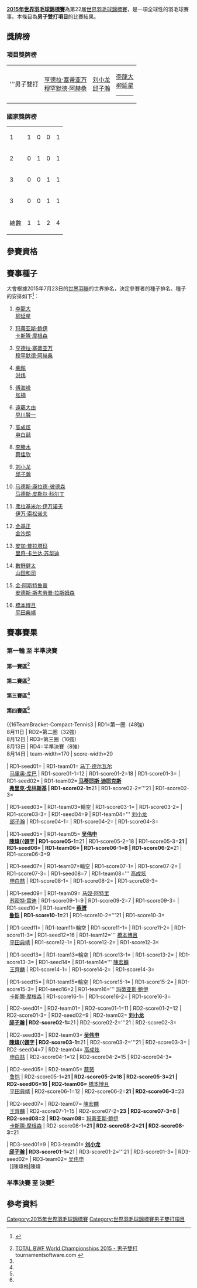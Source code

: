 {{noteTA|G1=Badminton}}
{{2015年世界羽毛球錦標賽}}
'''[[2015年世界羽毛球錦標賽|2015年世界羽毛球錦標賽]]'''為第22届[[世界羽毛球錦標賽|世界羽毛球錦標賽]]，是一項全球性的羽毛球賽事。本條目為'''男子雙打項目'''的比賽結果。

== 獎牌榜 ==
=== 項目獎牌榜 ===
{| {{MedalistTable|type=項目}}
|-
|'''男子雙打
|{{flagicon|INA}} [[亨德拉·塞蒂亚万|亨德拉·塞蒂亚万]]<br/>{{flagicon|INA}} [[穆罕默德·阿赫桑|穆罕默德·阿赫桑]]
|{{flagicon|CHN}} [[刘小龙|刘小龙]]<br/>{{flagicon|CHN}} [[邱子瀚|邱子瀚]]
|{{flagicon|KOR}} [[李龍大|李龍大]]<br/>{{flagicon|KOR}} [[柳延星|柳延星]]
<hr/>{{nowrap|{{flagicon|JPN}} [[遠藤大由|遠藤大由]]<br/>{{flagicon|JPN}} [[早川賢一|早川賢一]]}}
|}

=== 國家獎牌榜 ===
{| {{RankedMedalTable}}
|-
| 1 ||align=left|{{bat|INA}} || 1 || 0 || 0 || 1
|-
| 2 ||align=left|{{bat|CHN}} || 0 || 1 || 0 || 1
|-
| 3 ||align=left|{{bat|JPN}} || 0 || 0 || 1 || 1
|-
| 3 ||align=left|{{bat|KOR}} || 0 || 0 || 1 || 1
|- class="sortbottom"
!colspan=2|總數|| 1 || 1 || 2 || 4
|}

==參賽資格==
{{main|2015年世界羽毛球錦標賽參賽資格#男子雙打}}

==賽事種子==
大會根據2015年7月23日的[[世界羽聯|世界羽聯]]的世界排名，決定參賽者的種子排名。種子的安排如下<ref>{{cite web|title=Seeding Report - Version 1|url=http://www.bwfbadminton.org/file.aspx?id=652184&dl=1|publisher=BWF|accessdate=2015-07-28|archive-date=2015-09-05|archive-url=https://web.archive.org/web/20150905173339/http://www.bwfbadminton.org/file.aspx?id=652184&dl=1|dead-url=no}} {{en}}</ref>：
{{col-begin}}
{{col-2}}
#{{flagicon|KOR}} [[李龍大|李龍大]]<br/>{{flagicon|KOR}} [[柳延星|柳延星]]
#{{flagicon|DEN}} [[玛蒂亚斯·鲍伊|玛蒂亚斯·鲍伊]]<br/>{{flagicon|DEN}} [[卡斯腾·摩根森|卡斯腾·摩根森]]
#{{flagicon|INA}} [[亨德拉·塞蒂亚万|亨德拉·塞蒂亚万]]<br/>{{flagicon|INA}} [[穆罕默德·阿赫桑|穆罕默德·阿赫桑]]
#{{flagicon|CHN}} [[柴飚|柴飚]]<br/>{{flagicon|CHN}} [[洪炜|洪炜]]
#{{flagicon|CHN}} [[傅海峰|傅海峰]]<br/>{{flagicon|CHN}} [[张楠_(羽毛球运动员)|张楠]]
#{{flagicon|JPN}} [[遠藤大由|遠藤大由]]<br/>{{flagicon|JPN}} [[早川賢一|早川賢一]]
#{{flagicon|KOR}} [[高成炫|高成炫]]<br/>{{flagicon|KOR}} [[申白喆|申白喆]]
#{{flagicon|TPE}} [[李勝木|李勝木]]<br/>{{flagicon|TPE}} [[蔡佳欣|蔡佳欣]]
</ol>
{{col-2}}
<ol start="9">
<li>{{flagicon|CHN}} [[刘小龙|刘小龙]]<br/>{{flagicon|CHN}} [[邱子瀚|邱子瀚]]
<li>{{flagicon|DEN}} [[马德斯·康拉德-彼德森|马德斯·康拉德-彼德森]]<br/>{{flagicon|DEN}} [[马德斯·皮勒尔·科尔丁|马德斯·皮勒尔·科尔丁]]
<li>{{flagicon|RUS}} [[弗拉基米尔·伊万诺夫|弗拉基米尔·伊万诺夫]]<br/>{{flagicon|RUS}} [[伊万·索松诺夫|伊万·索松诺夫]]
<li>{{flagicon|KOR}} [[金基正|金基正]]<br/>{{flagicon|KOR}} [[金沙朗|金沙朗]]
<li>{{flagicon|INA}} [[安加·普拉塔玛|安加·普拉塔玛]]<br/>{{flagicon|INA}} [[里奇·卡兰达·苏华迪|里奇·卡兰达·苏华迪]]
<li>{{flagicon|JPN}} [[數野健太|數野健太]]<br/>{{flagicon|JPN}} [[山田和司|山田和司]]
<li>{{flagicon|DEN}} [[金·阿斯特鲁普|金·阿斯特鲁普]]<br/>{{flagicon|DEN}} [[安德斯·斯考劳普·拉斯姆森|安德斯·斯考劳普·拉斯姆森]]
<li>{{flagicon|JPN}} [[橋本博且|橋本博且]]<br/>{{flagicon|JPN}} [[平田典靖|平田典靖]]
</ol>
{{col-end}}

==賽事賽果==
===第一輪 至 半準決賽 ===
====第一賽區<ref name="MS">[http://bwf.tournamentsoftware.com/sport/draw.aspx?id=196570E9-BF0B-47C8-A3B9-1F766AAABC36&draw=4 TOTAL BWF World Championships 2015 - 男子雙打] tournamentsoftware.com {{en}}</ref>====
{{16TeamBracket-Compact-Tennis3
| RD1=第一圈（48強）<br/>8月11日
| RD2=第二圈（32強）<br/>8月12日
| RD3=第三圈（16強）<br/>8月13日
| RD4=半準決賽（8強）<br/>8月14日
| team-width=170
| score-width=20

| RD1-seed01=1
| RD1-team01='''{{flagicon|KOR}} [[李龍大|李龍大]]<br/> {{flagicon|KOR}} [[柳延星|柳延星]]
| RD1-score01-1=
| RD1-score01-2=
| RD1-score01-3=
| RD1-seed02=
| RD1-team02=輪空
| RD1-score02-1=
| RD1-score02-2=
| RD1-score02-3=

| RD1-seed03=
| RD1-team03='''{{flagicon|RSA}} [[安德里斯·马兰|安德里斯·马兰]]<br/> {{flagicon|RSA}} [[威廉·维尔容|威廉·维尔容]]
| RD1-score03-1=
| RD1-score03-2=
| RD1-score03-3=
| RD1-seed04=
| RD1-team04=輪空
| RD1-score04-1=
| RD1-score04-2=
| RD1-score04-3=

| RD1-seed05=12
| RD1-team05='''{{flagicon|KOR}} [[金基正|金基正]]<br/> {{flagicon|KOR}} [[金沙朗|金沙朗]]
| RD1-score05-1=
| RD1-score05-2=
| RD1-score05-3=
| RD1-seed06=
| RD1-team06=輪空
| RD1-score06-1=
| RD1-score06-2=
| RD1-score06-3=

| RD1-seed07=
| RD1-team07='''{{flagicon|SCO}} [[马丁·坎贝尔_(羽毛球运动员)|马丁·坎贝尔]]<br/> {{flagicon|SCO}} [[帕特里克·麦克休|帕特里克·麦克休]]
| RD1-score07-1=
| RD1-score07-2=
| RD1-score07-3=
| RD1-seed08=
| RD1-team08={{flagicon|GUA}} [[乔纳森·索利斯|乔纳森·索利斯]] (退賽)<br/> {{flagicon|GUA}} [[鲁道夫·拉米雷斯|鲁道夫·拉米雷斯]]
| RD1-score08-1=
| RD1-score08-2=
| RD1-score08-3=

| RD1-seed09=5
| RD1-team09='''{{flagicon|CHN}} [[傅海峰|傅海峰]]<br/> {{flagicon|CHN}} [[张楠_(羽毛球运动员)|张楠]]
| RD1-score09-1=
| RD1-score09-2=
| RD1-score09-3=
| RD1-seed10=
| RD1-team10=輪空
| RD1-score10-1=
| RD1-score10-2=
| RD1-score10-3=

| RD1-seed11=
| RD1-team11={{flagicon|NED}} [[雅高·阿伦斯|雅高·阿伦斯]]<br/> {{flagicon|NED}} [[耶勒·马斯|耶勒·马斯]]
| RD1-score11-1=18
| RD1-score11-2=18
| RD1-score11-3=
| RD1-seed12=
| RD1-team12='''{{flagicon|GER}} [[麦克·福克斯|麦克·福克斯]]<br/> {{flagicon|GER}} [[约翰尼斯·斯科特勒|约翰尼斯·斯科特勒]]
| RD1-score12-1='''21
| RD1-score12-2='''21
| RD1-score12-3=

| RD1-seed13=15
| RD1-team13='''{{nowrap|{{flagicon|DEN}} [[金·阿斯特鲁普|金·阿斯特鲁普]]<br/> {{flagicon|DEN}} [[安德斯·斯考劳普·拉斯姆森|安德斯·斯考劳普·拉斯姆森]]}}
| RD1-score13-1=
| RD1-score13-2=
| RD1-score13-3=
| RD1-seed14=
| RD1-team14=輪空
| RD1-score14-1=
| RD1-score14-2=
| RD1-score14-3=

| RD1-seed15=
| RD1-team15='''{{flagicon|INA}} [[安德烈·阿迪斯提亚|安德烈·阿迪斯提亚]]<br/> {{flagicon|INA}} [[亨德拉·阿普利达·古纳万|亨德拉·阿普利达·古纳万]]
| RD1-score15-1='''21
| RD1-score15-2='''21
| RD1-score15-3=
| RD1-seed16=
| RD1-team16={{flagicon|USA}} [[马修·福格提|马修·福格提]]<br/> {{flagicon|USA}} [[比约恩·赛根|比约恩·赛根]]
| RD1-score16-1=18
| RD1-score16-2=8
| RD1-score16-3=

| RD2-seed01=1
| RD2-team01='''{{flagicon|KOR}} [[李龍大|李龍大]]<br/> {{flagicon|KOR}} [[柳延星|柳延星]]
| RD2-score01-1='''21
| RD2-score01-2='''21
| RD2-score01-3=
| RD2-seed02=
| RD2-team02={{flagicon|RSA}} [[安德里斯·马兰|安德里斯·马兰]]<br/> {{flagicon|RSA}} [[威廉·维尔容|威廉·维尔容]]
| RD2-score02-1=14
| RD2-score02-2=10
| RD2-score02-3=

| RD2-seed03=12
| RD2-team03='''{{flagicon|KOR}} [[金基正|金基正]]<br/> {{flagicon|KOR}} [[金沙朗|金沙朗]]
| RD2-score03-1='''21
| RD2-score03-2='''21
| RD2-score03-3=
| RD2-seed04=
| RD2-team04={{flagicon|SCO}} [[马丁·坎贝尔_(羽毛球运动员)|马丁·坎贝尔]]<br/> {{flagicon|SCO}} [[帕特里克·麦克休|帕特里克·麦克休]]
| RD2-score04-1=12
| RD2-score04-2=9
| RD2-score04-3=

| RD2-seed05=5
| RD2-team05='''{{flagicon|CHN}} [[傅海峰|傅海峰]]<br/> {{flagicon|CHN}} [[张楠_(羽毛球运动员)|张楠]]
| RD2-score05-1='''21
| RD2-score05-2='''21
| RD2-score05-3=
| RD2-seed06=
| RD2-team06={{nowrap|{{flagicon|GER}} [[麦克·福克斯|麦克·福克斯]]<br/> {{flagicon|GER}} [[约翰尼斯·斯科特勒|约翰尼斯·斯科特勒]]}}
| RD2-score06-1=13
| RD2-score06-2=8
| RD2-score06-3=

| RD2-seed07=15
| RD2-team07='''{{nowrap|{{flagicon|DEN}} [[金·阿斯特鲁普|金·阿斯特鲁普]]<br/> {{flagicon|DEN}} [[安德斯·斯考劳普·拉斯姆森|A·S·拉斯姆森]]}}
| RD2-score07-1='''21
| RD2-score07-2='''21
| RD2-score07-3=
| RD2-seed08=
| RD2-team08={{flagicon|INA}} [[安德烈·阿迪斯提亚|A·阿迪斯提亚]]<br/> {{flagicon|INA}} [[亨德拉·阿普利达·古纳万|H·A·古纳万]]
| RD2-score08-1=17
| RD2-score08-2=17
| RD2-score08-3=

| RD3-seed01=1
| RD3-team01='''{{flagicon|KOR}} [[李龍大|李龍大]]<br/> {{flagicon|KOR}} [[柳延星|柳延星]]
| RD3-score01-1='''21
| RD3-score01-2='''21
| RD3-score01-3=
| RD3-seed02=12
| RD3-team02={{flagicon|KOR}} [[金基正|金基正]]<br/> {{flagicon|KOR}} [[金沙朗|金沙朗]]
| RD3-score02-1=13
| RD3-score02-2=15
| RD3-score02-3=

| RD3-seed03=5
| RD3-team03='''{{flagicon|CHN}} [[傅海峰|傅海峰]]<br/> {{flagicon|CHN}} [[张楠_(羽毛球运动员)|张楠]]
| RD3-score03-1='''21
| RD3-score03-2='''21
| RD3-score03-3=
| RD3-seed04=15
| RD3-team04={{nowrap|{{flagicon|DEN}} [[金·阿斯特鲁普|金·阿斯特鲁普]]<br/> {{flagicon|DEN}} [[安德斯·斯考劳普·拉斯姆森|A·S·拉斯姆森]]}}
| RD3-score04-1=16
| RD3-score04-2=17
| RD3-score04-3=

| RD4-seed01=1
| RD4-team01='''{{nowrap|{{flagicon|KOR}} [[李龍大|李龍大]]<br/> {{flagicon|KOR}} [[柳延星|柳延星]]}}
| RD4-score01-1='''21
| RD4-score01-2='''21
| RD4-score01-3=
| RD4-seed02=5
| RD4-team02={{flagicon|CHN}} [[傅海峰|傅海峰]]<br/> {{flagicon|CHN}} [[张楠_(羽毛球运动员)|张楠]]
| RD4-score02-1=15
| RD4-score02-2=18
| RD4-score02-3=
}}

====第二賽區<ref name="MS"/>====
{{16TeamBracket-Compact-Tennis3
| RD1=第一圈（48強）<br/>8月11日
| RD2=第二圈（32強）<br/>8月12日
| RD3=第三圈（16強）<br/>8月13日
| RD4=半準決賽（8強）<br/>8月14日
| team-width=170
| score-width=20

| RD1-seed01=3
| RD1-team01='''{{flagicon|INA}} [[亨德拉·塞蒂亚万|亨德拉·塞蒂亚万]]<br/> {{flagicon|INA}} [[穆罕默德·阿赫桑|穆罕默德·阿赫桑]]
| RD1-score01-1=
| RD1-score01-2=
| RD1-score01-3=
| RD1-seed02=
| RD1-team02=輪空
| RD1-score02-1=
| RD1-score02-2=
| RD1-score02-3=

| RD1-seed03=
| RD1-team03='''{{flagicon|FRA}} [[巴蒂斯特·卡雷姆|巴蒂斯特·卡雷姆]]<br/> {{flagicon|FRA}} [[罗南·拉巴尔|罗南·拉巴尔]]
| RD1-score03-1='''21
| RD1-score03-2=17
| RD1-score03-3='''21
| RD1-seed04=
| RD1-team04={{nowrap|{{flagicon|PHI}} [[彼得·加布里埃尔·马格内耶|彼得·加布里埃尔·马格内耶]]<br/> {{flagicon|PHI}} [[保罗·杰斐逊·维瓦斯|保罗·杰斐逊·维瓦斯]]}}
| RD1-score04-1=10
| RD1-score04-2='''21
| RD1-score04-3=10

| RD1-seed05=14
| RD1-team05='''{{flagicon|JPN}} [[數野健太|數野健太]]<br/> {{flagicon|JPN}} [[山田和司|山田和司]]
| RD1-score05-1=
| RD1-score05-2=
| RD1-score05-3=
| RD1-seed06=
| RD1-team06=輪空
| RD1-score06-1=
| RD1-score06-2=
| RD1-score06-3=

| RD1-seed07=
| RD1-team07='''{{flagicon|CAN}} [[廖顯邦|廖顯邦]]<br/> {{flagicon|CAN}} [[吳楷義|吳楷義]]
| RD1-score07-1='''21
| RD1-score07-2='''25
| RD1-score07-3=
| RD1-seed08=
| RD1-team08={{flagicon|AUS}} [[曹善凱|曹善凱]]<br/> {{flagicon|AUS}} [[沙旺·塞拉辛哈|沙旺·塞拉辛哈]]
| RD1-score08-1=6
| RD1-score08-2=23
| RD1-score08-3=

| RD1-seed09=8
| RD1-team09='''{{flagicon|TPE}} [[李勝木|李勝木]]<br/> {{flagicon|TPE}} [[蔡佳欣|蔡佳欣]]
| RD1-score09-1=
| RD1-score09-2=
| RD1-score09-3=
| RD1-seed10=
| RD1-team10=輪空
| RD1-score10-1=
| RD1-score10-2=
| RD1-score10-3=

| RD1-seed11=
| RD1-team11={{flagicon|ITA}} [[乔瓦尼·格列柯|乔瓦尼·格列柯]]<br/> {{flagicon|ITA}} [[罗萨里奥·马达洛尼|罗萨里奥·马达洛尼]]
| RD1-score11-1=12
| RD1-score11-2=14
| RD1-score11-3=
| RD1-seed12=
| RD1-team12='''{{flagicon|ENG}} [[马库斯·埃利斯|马库斯·埃利斯]]<br/> {{flagicon|ENG}} [[克里斯·兰格瑞奇|克里斯·兰格瑞奇]]
| RD1-score12-1='''21
| RD1-score12-2='''21
| RD1-score12-3=

| RD1-seed13=10
| RD1-team13='''{{flagicon|DEN}} [[马德斯·康拉德-彼德森|马德斯·康拉德-彼德森]]<br/> {{flagicon|DEN}} [[马德斯·皮勒尔·科尔丁|马德斯·皮勒尔·科尔丁]]
| RD1-score13-1=
| RD1-score13-2=
| RD1-score13-3=
| RD1-seed14=
| RD1-team14=輪空
| RD1-score14-1=
| RD1-score14-2=
| RD1-score14-3=

| RD1-seed15=
| RD1-team15={{flagicon|RUS}} [[尼基塔·哈基莫夫|尼基塔·哈基莫夫]]<br/> {{flagicon|RUS}} [[瓦西里·库兹涅佐夫|瓦西里·库兹涅佐夫]]
| RD1-score15-1='''21
| RD1-score15-2=11
| RD1-score15-3=11
| RD1-seed16=
| RD1-team16='''{{flagicon|IND}} [[普拉纳·杰里·乔普拉|普拉纳·杰里·乔普拉]]<br/> {{flagicon|IND}} [[艾谢·迪瓦卡|艾谢·迪瓦卡]]
| RD1-score16-1=17
| RD1-score16-2='''21
| RD1-score16-3='''21

| RD2-seed01=3
| RD2-team01='''{{flagicon|INA}} [[亨德拉·塞蒂亚万|亨德拉·塞蒂亚万]]<br/> {{flagicon|INA}} [[穆罕默德·阿赫桑|穆罕默德·阿赫桑]]
| RD2-score01-1=19
| RD2-score01-2='''21
| RD2-score01-3='''21
| RD2-seed02=
| RD2-team02={{flagicon|FRA}} [[巴蒂斯特·卡雷姆|巴蒂斯特·卡雷姆]]<br/> {{flagicon|FRA}} [[罗南·拉巴尔|罗南·拉巴尔]]
| RD2-score02-1='''21
| RD2-score02-2=17
| RD2-score02-3=18

| RD2-seed03=14
| RD2-team03='''{{flagicon|JPN}} [[數野健太|數野健太]]<br/> {{flagicon|JPN}} [[山田和司|山田和司]]
| RD2-score03-1='''21
| RD2-score03-2='''21
| RD2-score03-3=
| RD2-seed04=
| RD2-team04={{flagicon|CAN}} [[廖顯邦|廖顯邦]]<br/> {{flagicon|CAN}} [[吳楷義|吳楷義]]
| RD2-score04-1=18
| RD2-score04-2=13
| RD2-score04-3=

| RD2-seed05=8
| RD2-team05={{flagicon|TPE}} [[李勝木|李勝木]]<br/> {{flagicon|TPE}} [[蔡佳欣|蔡佳欣]]
| RD2-score05-1=19
| RD2-score05-2=11
| RD2-score05-3=
| RD2-seed06=
| RD2-team06='''{{flagicon|ENG}} [[马库斯·埃利斯|马库斯·埃利斯]]<br/> {{flagicon|ENG}} [[克里斯·兰格瑞奇|克里斯·兰格瑞奇]]
| RD2-score06-1='''21
| RD2-score06-2='''21
| RD2-score06-3=

| RD2-seed07=10
| RD2-team07='''{{nowrap|{{flagicon|DEN}} [[马德斯·康拉德-彼德森|M·康拉德-彼德森]]<br/> {{flagicon|DEN}} [[马德斯·皮勒尔·科尔丁|M·P·科尔丁]]}}
| RD2-score07-1='''21
| RD2-score07-2='''21
| RD2-score07-3=
| RD2-seed08=
| RD2-team08={{flagicon|IND}} [[普拉纳·杰里·乔普拉|P·J·乔普拉]]<br/> {{flagicon|IND}} [[艾谢·迪瓦卡|艾谢·迪瓦卡]]
| RD2-score08-1=16
| RD2-score08-2=12
| RD2-score08-3=

| RD3-seed01=3
| RD3-team01='''{{nowrap|{{flagicon|INA}} [[亨德拉·塞蒂亚万|亨德拉·塞蒂亚万]]<br/> {{flagicon|INA}} [[穆罕默德·阿赫桑|穆罕默德·阿赫桑]]}}
| RD3-score01-1='''21
| RD3-score01-2=19
| RD3-score01-3='''21
| RD3-seed02=14
| RD3-team02={{flagicon|JPN}} [[數野健太|數野健太]]<br/> {{flagicon|JPN}} [[山田和司|山田和司]]
| RD3-score02-1=16
| RD3-score02-2='''21
| RD3-score02-3=15

| RD3-seed03=
| RD3-team03='''{{flagicon|ENG}} [[马库斯·埃利斯|马库斯·埃利斯]]<br/> {{flagicon|ENG}} [[克里斯·兰格瑞奇|克里斯·兰格瑞奇]]
| RD3-score03-1=17
| RD3-score03-2='''21
| RD3-score03-3='''21
| RD3-seed04=10
| RD3-team04={{nowrap|{{flagicon|DEN}} [[马德斯·康拉德-彼德森|M·康拉德-彼德森]]<br/> {{flagicon|DEN}} [[马德斯·皮勒尔·科尔丁|M·P·科尔丁]]}}
| RD3-score04-1='''21
| RD3-score04-2=18
| RD3-score04-3=19

| RD4-seed01=3
| RD4-team01='''{{nowrap|{{flagicon|INA}} [[亨德拉·塞蒂亚万|亨德拉·塞蒂亚万]]<br/> {{flagicon|INA}} [[穆罕默德·阿赫桑|穆罕默德·阿赫桑]]}}
| RD4-score01-1='''21
| RD4-score01-2='''22
| RD4-score01-3=
| RD4-seed02=
| RD4-team02={{flagicon|ENG}} [[马库斯·埃利斯|马库斯·埃利斯]]<br/> {{flagicon|ENG}} [[克里斯·兰格瑞奇|克里斯·兰格瑞奇]]
| RD4-score02-1=16
| RD4-score02-2=20
| RD4-score02-3=
}}

====第三賽區<ref name="MS"/>====
{{16TeamBracket-Compact-Tennis3
| RD1=第一圈（48強）<br/>8月11日
| RD2=第二圈（32強）<br/>8月12日
| RD3=第三圈（16強）<br/>8月13日
| RD4=半準決賽（8強）<br/>8月14日
| team-width=170
| score-width=20

| RD1-seed01=
| RD1-team01={{flagicon|GER}} [[拉斐尔·贝克|拉斐尔·贝克]] (退賽)<br/> {{flagicon|GER}} [[安德烈亚斯·海因茨|安德烈亚斯·海因茨]]
| RD1-score01-1=
| RD1-score01-2=
| RD1-score01-3=
| RD1-seed02=
| RD1-team02='''{{flagicon|INA}} [[瓦赫尤·那亚卡·阿亚·邦卡亚尼拉|W·N·A·邦卡亚尼拉]]<br/> {{flagicon|INA}} [[阿迪·尤苏夫|阿迪·尤苏夫]]
| RD1-score02-1=
| RD1-score02-2=
| RD1-score02-3=

| RD1-seed03=
| RD1-team03=輪空
| RD1-score03-1=
| RD1-score03-2=
| RD1-score03-3=
| RD1-seed04=11
| RD1-team04='''{{nowrap|{{flagicon|RUS}} [[弗拉基米尔·伊万诺夫|弗拉基米尔·伊万诺夫]]<br/> {{flagicon|RUS}} [[伊万·索松诺夫|伊万·索松诺夫]]}}
| RD1-score04-1=
| RD1-score04-2=
| RD1-score04-3=

| RD1-seed05=
| RD1-team05='''{{flagicon|POL}} [[亚当·克瓦林纳|亚当·克瓦林纳]]<br/> {{flagicon|POL}} [[普热梅斯瓦夫·瓦查|普热梅斯瓦夫·瓦查]]
| RD1-score05-1='''21
| RD1-score05-2='''21
| RD1-score05-3=
| RD1-seed06=
| RD1-team06={{flagicon|ENG}} [[安德鲁·埃利斯|安德鲁·埃利斯]]<br/> {{flagicon|ENG}} [[彼得·米尔斯|彼得·米尔斯]]
| RD1-score06-1=19
| RD1-score06-2=14
| RD1-score06-3=

| RD1-seed07=
| RD1-team07=輪空
| RD1-score07-1=
| RD1-score07-2=
| RD1-score07-3=
| RD1-seed08=6
| RD1-team08='''{{flagicon|JPN}} [[遠藤大由|遠藤大由]]<br/> {{flagicon|JPN}} [[早川賢一|早川賢一]]
| RD1-score08-1=
| RD1-score08-2=
| RD1-score08-3=

| RD1-seed09=
| RD1-team09='''{{flagicon|THA}} [[德差蓬·保乌拉努科|德差蓬·保乌拉努科]]<br/> {{flagicon|THA}} [[革德伦·吉丁努蓬|革德伦·吉丁努蓬]]
| RD1-score09-1='''21
| RD1-score09-2='''21
| RD1-score09-3=
| RD1-seed10=
| RD1-team10={{flagicon|CAN}} [[李家瑋|李家瑋]]<br/> {{flagicon|CAN}} [[尼尔·亚库那|尼尔·亚库那]]
| RD1-score10-1=15
| RD1-score10-2=14
| RD1-score10-3=

| RD1-seed11=
| RD1-team11=輪空
| RD1-score11-1=
| RD1-score11-2=
| RD1-score11-3=
| RD1-seed12=13
| RD1-team12='''{{flagicon|INA}} [[安加·普拉塔玛|安加·普拉塔玛]]<br/> {{flagicon|INA}} [[里奇·卡兰达·苏华迪|里奇·卡兰达·苏华迪]]
| RD1-score12-1=
| RD1-score12-2=
| RD1-score12-3=

| RD1-seed13=
| RD1-team13={{flagicon|PHI}} [[菲利普·乔巴·埃斯克塔|菲利普·乔巴·埃斯克塔]]<br/> {{flagicon|PHI}} [[罗内尔·埃斯塔尼斯劳|罗内尔·埃斯塔尼斯劳]]
| RD1-score13-1=19
| RD1-score13-2=14
| RD1-score13-3=
| RD1-seed14=
| RD1-team14='''{{flagicon|JPN}} [[嘉村健士|嘉村健士]]<br/> {{flagicon|JPN}} [[園田啟悟|園田啟悟]]
| RD1-score14-1='''21
| RD1-score14-2='''21
| RD1-score14-3=

| RD1-seed15=
| RD1-team15=輪空
| RD1-score15-1=
| RD1-score15-2=
| RD1-score15-3=
| RD1-seed16=4
| RD1-team16='''{{flagicon|CHN}} [[柴飚|柴飚]]<br/> {{flagicon|CHN}} [[洪炜|洪炜]]
| RD1-score16-1=
| RD1-score16-2=
| RD1-score16-3=

| RD2-seed01=
| RD2-team01='''{{flagicon|INA}} [[瓦赫尤·那亚卡·阿亚·邦卡亚尼拉|W·N·A·邦卡亚尼拉]]<br/> {{flagicon|INA}} [[阿迪·尤苏夫|阿迪·尤苏夫]]
| RD2-score01-1=20
| RD2-score01-2='''21
| RD2-score01-3='''21
| RD2-seed02=11
| RD2-team02={{nowrap|{{flagicon|RUS}} [[弗拉基米尔·伊万诺夫|弗拉基米尔·伊万诺夫]]<br/> {{flagicon|RUS}} [[伊万·索松诺夫|伊万·索松诺夫]]}}
| RD2-score02-1='''22
| RD2-score02-2=19
| RD2-score02-3=16

| RD2-seed03=
| RD2-team03={{flagicon|POL}} [[亚当·克瓦林纳|亚当·克瓦林纳]]<br/> {{flagicon|POL}} [[普热梅斯瓦夫·瓦查|普热梅斯瓦夫·瓦查]]
| RD2-score03-1=18
| RD2-score03-2='''21
| RD2-score03-3=10
| RD2-seed04=6
| RD2-team04='''{{flagicon|JPN}} [[遠藤大由|遠藤大由]]<br/> {{flagicon|JPN}} [[早川賢一|早川賢一]]
| RD2-score04-1='''21
| RD2-score04-2=17
| RD2-score04-3='''21

| RD2-seed05=
| RD2-team05={{flagicon|THA}} [[德差蓬·保乌拉努科|德差蓬·保乌拉努科]]<br/> {{flagicon|THA}} [[革德伦·吉丁努蓬|革德伦·吉丁努蓬]]
| RD2-score05-1=17
| RD2-score05-2=13
| RD2-score05-3=
| RD2-seed06=13
| RD2-team06='''{{nowrap|{{flagicon|INA}} [[安加·普拉塔玛|安加·普拉塔玛]]<br/> {{flagicon|INA}} [[里奇·卡兰达·苏华迪|R·K·苏华迪]]}}
| RD2-score06-1='''21
| RD2-score06-2='''21
| RD2-score06-3=

| RD2-seed07=
| RD2-team07='''{{flagicon|JPN}} [[嘉村健士|嘉村健士]]<br/> {{flagicon|JPN}} [[園田啟悟|園田啟悟]]
| RD2-score07-1=18
| RD2-score07-2='''21
| RD2-score07-3='''21
| RD2-seed08=4
| RD2-team08={{flagicon|CHN}} [[柴飚|柴飚]]<br/> {{flagicon|CHN}} [[洪炜|洪炜]]
| RD2-score08-1='''21
| RD2-score08-2=17
| RD2-score08-3=13

| RD3-seed01=
| RD3-team01={{nowrap|{{flagicon|INA}} [[瓦赫尤·那亚卡·阿亚·邦卡亚尼拉|W·N·A·邦卡亚尼拉]]<br/> {{flagicon|INA}} [[阿迪·尤苏夫|阿迪·尤苏夫]]}}
| RD3-score01-1=15
| RD3-score01-2=14
| RD3-score01-3=
| RD3-seed02=6
| RD3-team02='''{{flagicon|JPN}} [[遠藤大由|遠藤大由]]<br/> {{flagicon|JPN}} [[早川賢一|早川賢一]]
| RD3-score02-1='''21
| RD3-score02-2='''21
| RD3-score02-3=

| RD3-seed03=13
| RD3-team03='''{{flagicon|INA}} [[安加·普拉塔玛|安加·普拉塔玛]]<br/> {{flagicon|INA}} [[里奇·卡兰达·苏华迪|R·K·苏华迪]]
| RD3-score03-1='''21
| RD3-score03-2='''21
| RD3-score03-3=
| RD3-seed04=
| RD3-team04={{flagicon|JPN}} [[嘉村健士|嘉村健士]]<br/> {{flagicon|JPN}} [[園田啟悟|園田啟悟]]
| RD3-score04-1=19
| RD3-score04-2=17
| RD3-score04-3=

| RD4-seed01=6
| RD4-team01='''{{flagicon|JPN}} [[遠藤大由|遠藤大由]]<br/> {{flagicon|JPN}} [[早川賢一|早川賢一]]
| RD4-score01-1='''21
| RD4-score01-2=14
| RD4-score01-3='''21
| RD4-seed02=13
| RD4-team02={{nowrap|{{flagicon|INA}} [[安加·普拉塔玛|安加·普拉塔玛]]<br/> {{flagicon|INA}} [[里奇·卡兰达·苏华迪|R·K·苏华迪]]}}
| RD4-score02-1=17
| RD4-score02-2='''21
| RD4-score02-3=18
}}

====第四賽區<ref name="MS"/>====
{{16TeamBracket-Compact-Tennis3
| RD1=第一圈（48強）<br/>8月11日
| RD2=第二圈（32強）<br/>8月12日
| RD3=第三圈（16強）<br/>8月13日
| RD4=半準決賽（8強）<br/>8月14日
| team-width=170
| score-width=20

| RD1-seed01=
| RD1-team01={{flagicon|PER}} [[马丁·德尔瓦尔|马丁·德尔瓦尔]]<br/> {{flagicon|PER}} [[马里奥·库巴|马里奥·库巴]]
| RD1-score01-1=12
| RD1-score01-2=18
| RD1-score01-3=
| RD1-seed02=
| RD1-team02='''{{flagicon|BEL}} [[马蒂耶斯·迪耶克斯|马蒂耶斯·迪耶克斯]]<br/> {{flagicon|BEL}} [[弗里克·戈林斯基|弗里克·戈林斯基]]
| RD1-score02-1='''21
| RD1-score02-2='''21
| RD1-score02-3=

| RD1-seed03=
| RD1-team03=輪空
| RD1-score03-1=
| RD1-score03-2=
| RD1-score03-3=
| RD1-seed04=9
| RD1-team04='''{{flagicon|CHN}} [[刘小龙|刘小龙]]<br/> {{flagicon|CHN}} [[邱子瀚|邱子瀚]]
| RD1-score04-1=
| RD1-score04-2=
| RD1-score04-3=

| RD1-seed05=
| RD1-team05='''{{flagicon|MAS}} [[吴伟申|吴伟申]]<br/> {{flagicon|MAS}} [[陳煒𣚦|陳煒{{僻字]]
| RD1-score05-1='''21
| RD1-score05-2=18
| RD1-score05-3='''21
| RD1-seed06=
| RD1-team06={{nowrap|{{flagicon|USA}} [[萨塔瓦特·庞拉尔莱特|萨塔瓦特·庞拉尔莱特]]<br/> {{flagicon|USA}} [[周菲利浦|周菲利浦]]}}
| RD1-score06-1=8
| RD1-score06-2='''21
| RD1-score06-3=9

| RD1-seed07=
| RD1-team07=輪空
| RD1-score07-1=
| RD1-score07-2=
| RD1-score07-3=
| RD1-seed08=7
| RD1-team08='''{{flagicon|KOR}} [[高成炫|高成炫]]<br/> {{flagicon|KOR}} [[申白喆|申白喆]]
| RD1-score08-1=
| RD1-score08-2=
| RD1-score08-3=

| RD1-seed09=
| RD1-team09={{flagicon|IND}} [[马奴·阿特里|马奴·阿特里]]<br/> {{flagicon|IND}} [[苏密特·雷迪|苏密特·雷迪]]
| RD1-score09-1=9
| RD1-score09-2=7
| RD1-score09-3=
| RD1-seed10=
| RD1-team10='''{{flagicon|CHN}} [[蔡赟|蔡赟]]<br/> {{flagicon|CHN}} [[鲁恺|鲁恺]]
| RD1-score10-1='''21
| RD1-score10-2='''21
| RD1-score10-3=

| RD1-seed11=
| RD1-team11=輪空
| RD1-score11-1=
| RD1-score11-2=
| RD1-score11-3=
| RD1-seed12=16
| RD1-team12='''{{flagicon|JPN}} [[橋本博且|橋本博且]]<br/> {{flagicon|JPN}} [[平田典靖|平田典靖]]
| RD1-score12-1=
| RD1-score12-2=
| RD1-score12-3=

| RD1-seed13=
| RD1-team13=輪空
| RD1-score13-1=
| RD1-score13-2=
| RD1-score13-3=
| RD1-seed14=
| RD1-team14='''{{flagicon|TPE}} [[陳宏麟|陳宏麟]]<br/> {{flagicon|TPE}} [[王齊麟|王齊麟]]
| RD1-score14-1=
| RD1-score14-2=
| RD1-score14-3=

| RD1-seed15=
| RD1-team15=輪空
| RD1-score15-1=
| RD1-score15-2=
| RD1-score15-3=
| RD1-seed16=2
| RD1-team16='''{{flagicon|DEN}} [[玛蒂亚斯·鲍伊|玛蒂亚斯·鲍伊]]<br/> {{flagicon|DEN}} [[卡斯腾·摩根森|卡斯腾·摩根森]]
| RD1-score16-1=
| RD1-score16-2=
| RD1-score16-3=

| RD2-seed01=
| RD2-team01={{nowrap|{{flagicon|BEL}} [[马蒂耶斯·迪耶克斯|马蒂耶斯·迪耶克斯]]<br/> {{flagicon|BEL}} [[弗里克·戈林斯基|弗里克·戈林斯基]]}}
| RD2-score01-1=11
| RD2-score01-2=12
| RD2-score01-3=
| RD2-seed02=9
| RD2-team02='''{{flagicon|CHN}} [[刘小龙|刘小龙]]<br/> {{flagicon|CHN}} [[邱子瀚|邱子瀚]]
| RD2-score02-1='''21
| RD2-score02-2='''21
| RD2-score02-3=

| RD2-seed03=
| RD2-team03='''{{flagicon|MAS}} [[吴伟申|吴伟申]]<br/> {{flagicon|MAS}} [[陳煒𣚦|陳煒{{僻字]]
| RD2-score03-1='''21
| RD2-score03-2='''21
| RD2-score03-3=
| RD2-seed04=7
| RD2-team04={{flagicon|KOR}} [[高成炫|高成炫]]<br/> {{flagicon|KOR}} [[申白喆|申白喆]]
| RD2-score04-1=12
| RD2-score04-2=15
| RD2-score04-3=

| RD2-seed05=
| RD2-team05={{flagicon|CHN}} [[蔡赟|蔡赟]]<br/> {{flagicon|CHN}} [[鲁恺|鲁恺]]
| RD2-score05-1='''21
| RD2-score05-2=18
| RD2-score05-3=21
| RD2-seed06=16
| RD2-team06='''{{flagicon|JPN}} [[橋本博且|橋本博且]]<br/> {{flagicon|JPN}} [[平田典靖|平田典靖]]
| RD2-score06-1=12
| RD2-score06-2='''21
| RD2-score06-3='''23

| RD2-seed07=
| RD2-team07={{flagicon|TPE}} [[陳宏麟|陳宏麟]]<br/> {{flagicon|TPE}} [[王齊麟|王齊麟]]
| RD2-score07-1=15
| RD2-score07-2='''23
| RD2-score07-3=8
| RD2-seed08=2
| RD2-team08='''{{flagicon|DEN}} [[玛蒂亚斯·鲍伊|玛蒂亚斯·鲍伊]]<br/> {{flagicon|DEN}} [[卡斯腾·摩根森|卡斯腾·摩根森]]
| RD2-score08-1='''21
| RD2-score08-2=21
| RD2-score08-3='''21

| RD3-seed01=9
| RD3-team01='''{{flagicon|CHN}} [[刘小龙|刘小龙]]<br/> {{flagicon|CHN}} [[邱子瀚|邱子瀚]]
| RD3-score01-1='''21
| RD3-score01-2='''21
| RD3-score01-3=
| RD3-seed02=
| RD3-team02={{flagicon|MAS}} [[吴伟申|吴伟申]]<br/> {{flagicon|MAS}} [[陳煒𣚦|陳煒{{僻字]]
| RD3-score02-1=18
| RD3-score02-2=18
| RD3-score02-3=

| RD3-seed03=16
| RD3-team03={{flagicon|JPN}} [[橋本博且|橋本博且]]<br/> {{flagicon|JPN}} [[平田典靖|平田典靖]]
| RD3-score03-1=14
| RD3-score03-2=11
| RD3-score03-3=
| RD3-seed04=2
| RD3-team04='''{{nowrap|{{flagicon|DEN}} [[玛蒂亚斯·鲍伊|玛蒂亚斯·鲍伊]]<br/> {{flagicon|DEN}} [[卡斯腾·摩根森|卡斯腾·摩根森]]}}
| RD3-score04-1='''21
| RD3-score04-2='''21
| RD3-score04-3=

| RD4-seed01=9
| RD4-team01='''{{flagicon|CHN}} [[刘小龙|刘小龙]]<br/> {{flagicon|CHN}} [[邱子瀚|邱子瀚]]
| RD4-score01-1='''21
| RD4-score01-2='''21
| RD4-score01-3=
| RD4-seed02=2
| RD4-team02={{nowrap|{{flagicon|DEN}} [[玛蒂亚斯·鲍伊|玛蒂亚斯·鲍伊]]<br/> {{flagicon|DEN}} [[卡斯腾·摩根森|卡斯腾·摩根森]]}}
| RD4-score02-1=15
| RD4-score02-2=19
| RD4-score02-3=
}}

===半準決賽 至 決賽<ref name="MS"/>===
{{8TeamBracket-Tennis3
| RD1=半準決賽<br/>8月14日
| RD2=準決賽<br/>8月15日
| RD3=決賽<br/>8月16日
| team-width=200
| score-width=20

| RD1-seed1=1
| RD1-team1='''{{flagicon|KOR}} [[李龍大|李龍大]]<br/> {{flagicon|KOR}} [[柳延星|柳延星]]
| RD1-score1-1='''21
| RD1-score1-2='''21
| RD1-score1-3=
| RD1-seed2=5
| RD1-team2={{flagicon|CHN}} [[傅海峰|傅海峰]]<br/> {{flagicon|CHN}} [[张楠_(羽毛球运动员)|张楠]]
| RD1-score2-1=15
| RD1-score2-2=18
| RD1-score2-3=

| RD1-seed3=3
| RD1-team3='''{{flagicon|INA}} [[亨德拉·塞蒂亚万|亨德拉·塞蒂亚万]]<br/> {{flagicon|INA}} [[穆罕默德·阿赫桑|穆罕默德·阿赫桑]]
| RD1-score3-1='''21
| RD1-score3-2='''22
| RD1-score3-3=
| RD1-seed4= 
| RD1-team4={{flagicon|ENG}} [[马库斯·埃利斯|马库斯·埃利斯]]<br/> {{flagicon|ENG}} [[克里斯·兰格瑞奇|克里斯·兰格瑞奇]]
| RD1-score4-1=16
| RD1-score4-2=20
| RD1-score4-3=

| RD1-seed5=6
| RD1-team5='''{{flagicon|JPN}} [[遠藤大由|遠藤大由]]<br/> {{flagicon|JPN}} [[早川賢一|早川賢一]]
| RD1-score5-1='''21
| RD1-score5-2=14
| RD1-score5-3='''21
| RD1-seed6=13
| RD1-team6={{nowrap|{{flagicon|INA}} [[安加·普拉塔玛|安加·普拉塔玛]]<br/> {{flagicon|INA}} [[里奇·卡兰达·苏华迪|里奇·卡兰达·苏华迪]]}}
| RD1-score6-1=17
| RD1-score6-2='''21
| RD1-score6-3=18

| RD1-seed7=9
| RD1-team7='''{{flagicon|CHN}} [[刘小龙|刘小龙]]<br/> {{flagicon|CHN}} [[邱子瀚|邱子瀚]]
| RD1-score7-1='''21
| RD1-score7-2='''21
| RD1-score7-3=
| RD1-seed8=2
| RD1-team8={{flagicon|DEN}} [[玛蒂亚斯·鲍伊|玛蒂亚斯·鲍伊]]<br/> {{flagicon|DEN}} [[卡斯腾·摩根森|卡斯腾·摩根森]]
| RD1-score8-1=15
| RD1-score8-2=19
| RD1-score8-3=

| RD2-seed1=1
| RD2-team1={{flagicon|KOR}} [[李龍大|李龍大]]<br/> {{flagicon|KOR}} [[柳延星|柳延星]]
| RD2-score1-1=17
| RD2-score1-2=19
| RD2-score1-3=
| RD2-seed2=3
| RD2-team2='''{{nowrap|{{flagicon|INA}} [[亨德拉·塞蒂亚万|亨德拉·塞蒂亚万]]<br/> {{flagicon|INA}} [[穆罕默德·阿赫桑|穆罕默德·阿赫桑]]}}
| RD2-score2-1='''21
| RD2-score2-2='''21
| RD2-score2-3=

| RD2-seed3=6
| RD2-team3={{flagicon|JPN}} [[遠藤大由|遠藤大由]]<br/> {{flagicon|JPN}} [[早川賢一|早川賢一]]
| RD2-score3-1=16
| RD2-score3-2='''23
| RD2-score3-3=20
| RD2-seed4=9
| RD2-team4='''{{flagicon|CHN}} [[刘小龙|刘小龙]]<br/> {{flagicon|CHN}} [[邱子瀚|邱子瀚]]
| RD2-score4-1='''21
| RD2-score4-2=21
| RD2-score4-3='''22

| RD3-seed1=3
| RD3-team1='''{{nowrap|{{flagicon|INA}} [[亨德拉·塞蒂亚万|亨德拉·塞蒂亚万]]<br/> {{flagicon|INA}} [[穆罕默德·阿赫桑|穆罕默德·阿赫桑]]}}
| RD3-score1-1='''21
| RD3-score1-2='''21
| RD3-score1-3=
| RD3-seed2=9
| RD3-team2={{flagicon|CHN}} [[刘小龙|刘小龙]]<br/> {{flagicon|CHN}} [[邱子瀚|邱子瀚]]
| RD3-score2-1=17
| RD3-score2-2=14
| RD3-score2-3=
}}

== 參考資料 ==
{{Reflist}}

[[Category:2015年世界羽毛球錦標賽|Category:2015年世界羽毛球錦標賽]]
[[Category:世界羽毛球錦標賽男子雙打項目|Category:世界羽毛球錦標賽男子雙打項目]]